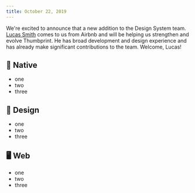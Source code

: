 ```yaml
---
title: October 22, 2019
---
```


We're excited to announce that a new addition to the Design System team. [Lucas Smith](https://www.linkedin.com/in/lucasosmith/) comes to us from Airbnb and will be helping us strengthen and evolve Thumbprint. He has broad development and design experience and has already make significant contributions to the team. Welcome, Lucas!

## 📱 Native

-   one
-   two
-   three

## 🍭 Design

-   one
-   two
-   three

## 🖥 Web

-   one
-   two
-   three

